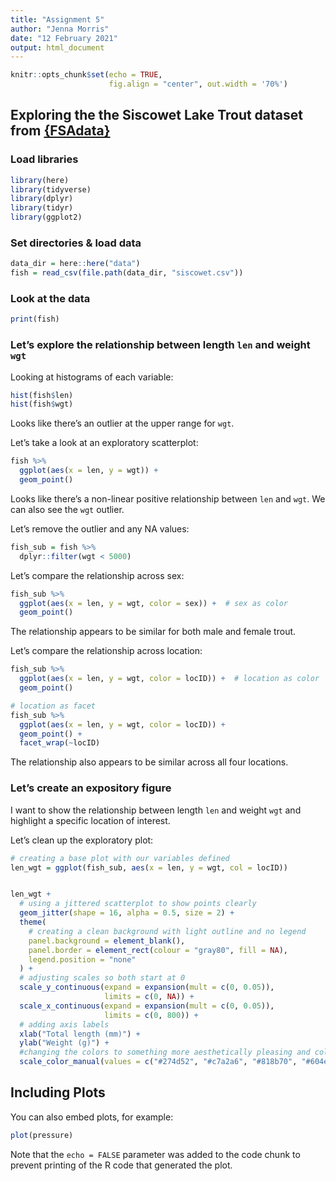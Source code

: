 ```yaml
---
title: "Assignment 5"
author: "Jenna Morris"
date: "12 February 2021"
output: html_document
---
```


```r
knitr::opts_chunk$set(echo = TRUE, 
                      fig.align = "center", out.width = '70%')
```


## Exploring the the Siscowet Lake Trout dataset from [{FSAdata}](https://github.com/droglenc/FSAdata)


### Load libraries

```r
library(here)
library(tidyverse)
library(dplyr)
library(tidyr)
library(ggplot2)
```

### Set directories & load data
```r
data_dir = here::here("data")
fish = read_csv(file.path(data_dir, "siscowet.csv"))
```

### Look at the data
```r
print(fish)
```


### Let's explore the relationship between length `len` and weight `wgt`

Looking at histograms of each variable:
```r
hist(fish$len)
hist(fish$wgt)
```

Looks like there's an outlier at the upper range for `wgt`. 

Let's take a look at an exploratory scatterplot:
```r
fish %>%
  ggplot(aes(x = len, y = wgt)) +  
  geom_point()
```

Looks like there's a non-linear positive relationship between `len` and `wgt`.
We can also see the `wgt` outlier.

Let's remove the outlier and any NA values:
```r
fish_sub = fish %>%
  dplyr::filter(wgt < 5000)
```

Let's compare the relationship across sex:
```r
fish_sub %>%
  ggplot(aes(x = len, y = wgt, color = sex)) +  # sex as color
  geom_point() 
```
The relationship appears to be similar for both male and female trout.

Let's compare the relationship across location:
```r
fish_sub %>%
  ggplot(aes(x = len, y = wgt, color = locID)) +  # location as color
  geom_point()

# location as facet
fish_sub %>%
  ggplot(aes(x = len, y = wgt, color = locID)) +
  geom_point() +
  facet_wrap(~locID)
```
The relationship also appears to be similar across all four locations.


### Let's create an expository figure 

I want to show the relationship between length `len` and weight `wgt` and highlight a specific location of interest.

Let's clean up the exploratory plot:
```r
# creating a base plot with our variables defined
len_wgt = ggplot(fish_sub, aes(x = len, y = wgt, col = locID))


len_wgt + 
  # using a jittered scatterplot to show points clearly
  geom_jitter(shape = 16, alpha = 0.5, size = 2) +
  theme(
    # creating a clean background with light outline and no legend
    panel.background = element_blank(),
    panel.border = element_rect(colour = "gray80", fill = NA),
    legend.position = "none"
  ) +
  # adjusting scales so both start at 0
  scale_y_continuous(expand = expansion(mult = c(0, 0.05)), 
                     limits = c(0, NA)) +
  scale_x_continuous(expand = expansion(mult = c(0, 0.05)),
                     limits = c(0, 800)) +
  # adding axis labels
  xlab("Total length (mm)") +
  ylab("Weight (g)") +
  #changing the colors to something more aesthetically pleasing and colorblind friendly
  scale_color_manual(values = c("#274d52", "#c7a2a6", "#818b70", "#604e3c"))
```

## Including Plots

You can also embed plots, for example:

```r
plot(pressure)
```

Note that the `echo = FALSE` parameter was added to the code chunk to prevent printing of the R code that generated the plot.
